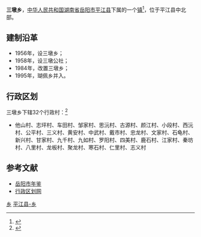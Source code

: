 {{中国乡级行政区
|景观照片文件名 = 
|景观照片描述 = 
|汉语拼音 = Sān dūn
|其他语言 = 
|其他语言名称 = 
|旧称 = 
|地名出处 = 
|位置图文件名 = 
|位置图描述 = 
|自定义图片= 
|建置时间 = 1984年
|政府驻地 = 戴家铺（戴市）
|地理坐标 = 
|毗邻 = 
|总面积 = 115平方公里
|总人口 = 
|总人口年份 = 
|户籍人口 = 2.8万
|户籍人口年份 = 2009
|常住人口 = 
|常住人口年份 = 
|人口密度 = 
|GDP = 
|GDP年份 = 
|邮政编码 = 
|电话区号 = 730
|时区 = UTC+8（[[东八区|东八区]]）
|官方网站 = 
|网站名称 = 
|43/06/26/210/000}}
'''三墩乡'''，[[中华人民共和国|中华人民共和国]][[湖南省|湖南省]][[岳阳市|岳阳市]][[平江县|平江县]]下属的一个[[镇|镇]]<ref>{{PRC admin/ref sgc|{{PRC admin/parent|43/06/26/210/000}}}}</ref>，位于平江县中北部。

==建制沿革==
*1956年，设三墩乡；
*1958年，设三墩公社；
*1984年，改置三墩乡；
*1995年，瑚佩乡并入。

==行政区划==
三墩乡下辖32个行政村：<ref>{{PRC admin/ref sgc|43/06/26/210/000}}</ref>
*他山村、志坪村、车田村、邹家村、思沅村、古源村、颜江村、小段村、西沅村、公平村、三义村、黄安村、中武村、戴市村、忠龙村、文家村、石龟村、新兴村、甘家村、九千村、九如村、罗阳村、四美村、鹿石村、江家村、秦坊村、八里村、龙板村、聚龙村、寒石村、仁里村、志义村

==参考文献==
{{reflist}}
*[https://archive.is/20121127174855/http://www.yysqw.gov.cn/Html/10/1/34/9/3256641922.html 岳阳市年鉴]
*[https://archive.is/20130503161045/http://www.xzqh.org/html/2011/0602/24842.html 行政区划网]

{{湖南小作品}}
{{平江县行政区划}}

[[Category:平江县行政区划|乡]]
[[Category:岳阳乡镇|平江县-乡]]